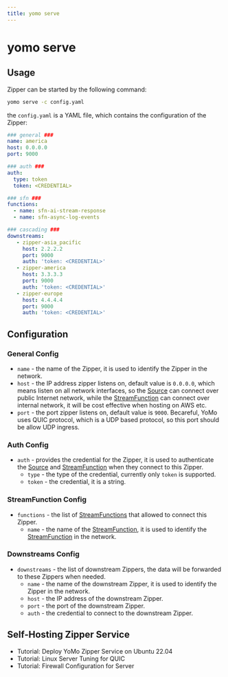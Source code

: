```yaml
---
title: yomo serve
---
```


# yomo serve

## Usage

Zipper can be started by the following command:

```bash
yomo serve -c config.yaml
```

the `config.yaml` is a YAML file, which contains the configuration of the Zipper:

```yaml
### general ###
name: america
host: 0.0.0.0
port: 9000

### auth ###
auth:
  type: token
  token: <CREDENTIAL>

### sfn ###
functions:
  - name: sfn-ai-stream-response
  - name: sfn-async-log-events

### cascading ###
downstreams:
   - zipper-asia_pacific
     host: 2.2.2.2
     port: 9000
     auth: 'token: <CREDENTIAL>'
   - zipper-america
     host: 3.3.3.3
     port: 9000
     auth: 'token: <CREDENTIAL>'
   - zipper-europe
     host: 4.4.4.4
     port: 9000
     auth: 'token: <CREDENTIAL>'
```

## Configuration

### General Config

- `name` - the name of the Zipper, it is used to identify the Zipper in the network.
- `host` - the IP address zipper listens on, default value is `0.0.0.0`, which means listen on all network interfaces, so the [Source][source] can connect over public Internet network, while the [StreamFunction][sfn] can connect over internal network, it will be cost effective when hosting on AWS etc.
- `port` - the port zipper listens on, default value is `9000`. Becareful, YoMo uses QUIC protocol, which is a UDP based protocol, so this port should be allow UDP ingress.

### Auth Config

- `auth` - provides the credential for the Zipper, it is used to authenticate the [Source][source] and [StreamFunction][sfn] when they connect to this Zipper.
  - `type` - the type of the credential, currently only `token` is supported.
  - `token` - the credential, it is a string.

### StreamFunction Config

- `functions` - the list of [StreamFunctions][sfn] that allowed to connect this Zipper.
  - `name` - the name of the [StreamFunction][sfn], it is used to identify the [StreamFunction][sfn] in the network.

### Downstreams Config

- `downstreams` - the list of downstream Zippers, the data will be forwarded to these Zippers when needed.
  - `name` - the name of the downstream Zipper, it is used to identify the Zipper in the network.
  - `host` - the IP address of the downstream Zipper.
  - `port` - the port of the downstream Zipper.
  - `auth` - the credential to connect to the downstream Zipper.

## Self-Hosting Zipper Service

- Tutorial: Deploy YoMo Zipper Service on Ubuntu 22.04
- Tutorial: Linux Server Tuning for QUIC
- Tutorial: Firewall Configuration for Server

[source]: ../api/source
[sfn]: ../api/sfn